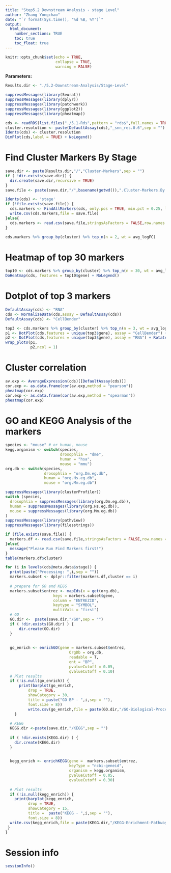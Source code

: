 ```yaml
---
title: "Step5.2 Downstream Analysis - stage Level"
author: "Zhang Yongchao"
date: "`r format(Sys.time(), '%d %B, %Y')`"
output: 
  html_document:
    number_sections: TRUE
    toc: true
    toc_float: true
---
```


```r
knitr::opts_chunk$set(echo = TRUE,
                      collapse = TRUE,
                      warning = FALSE)
```

**Parameters:**

```r
Results.dir <- "./5.2-Downstream-Analysis/Stage-Level"
```


```r
suppressMessages(library(Seurat))
suppressMessages(library(dplyr))
suppressMessages(library(patchwork))
suppressMessages(library(ggplot2))
suppressMessages(library(pheatmap))
```

```r
cds <- readRDS(list.files("./5.1-Rds",pattern = "rds$",full.names = TRUE))
cluster.resolution <- paste(DefaultAssay(cds),"_snn_res.0.6",sep = "")
Idents(cds) <- cluster.resolution
DimPlot(cds,label = TRUE) + NoLegend()
```

# Find Cluster Markers By Stage

```r
save.dir <- paste(Results.dir,"/","Cluster-Markers",sep = "")
if ( !dir.exists(save.dir)) {
  dir.create(save.dir,recursive = TRUE)
}
save.file <- paste(save.dir,"/",basename(getwd()),".Cluster-Markers.By.Stage.csv",sep = "")
```

```r
Idents(cds) <- 'stage'
if (!file.exists(save.file)) {
  cds.markers <- FindAllMarkers(cds, only.pos = TRUE, min.pct = 0.25, logfc.threshold = 0.25)
  write.csv(cds.markers,file = save.file)
}else{
  cds.markers <- read.csv(save.file,stringsAsFactors = FALSE,row.names = 1)
}

cds.markers %>% group_by(cluster) %>% top_n(n = 2, wt = avg_logFC)
```

# Heatmap of top 30 markers

```r
top10 <- cds.markers %>% group_by(cluster) %>% top_n(n = 30, wt = avg_logFC)
DoHeatmap(cds, features = top10$gene) + NoLegend()
```

# Dotplot of top 3 markers

```r
DefaultAssay(cds) <- "RNA"
cds <- NormalizeData(cds,assay = DefaultAssay(cds))
DefaultAssay(cds) <- "CellBender"

top3 <- cds.markers %>% group_by(cluster) %>% top_n(n = 3, wt = avg_logFC)
p1 <- DotPlot(cds,features = unique(top3$gene), assay = "CellBender") + RotatedAxis()
p2 <- DotPlot(cds,features = unique(top3$gene), assay = "RNA") + RotatedAxis()
wrap_plots(p1,
           p2,ncol = 1)
```

# Cluster correlation

```r
av.exp <- AverageExpression(cds)[[DefaultAssay(cds)]]
cor.exp <- as.data.frame(cor(av.exp,method = "pearson"))
pheatmap(cor.exp)
cor.exp <- as.data.frame(cor(av.exp,method = "spearman"))
pheatmap(cor.exp)
```

# GO and KEGG Analysis of the markers

```r
species <- "mouse" # or human, mouse
kegg.organism <- switch(species,
                        drosophlia = "dme",
                        human = "hsa",
                        mouse = "mmu")
org.db <- switch(species,
                 drosophlia = "org.Dm.eg.db",
                 human = "org.Hs.eg.db",
                 mouse = "org.Mm.eg.db")
```


```r
suppressMessages(library(clusterProfiler))
switch (species,
  drosophlia = suppressMessages(library(org.Dm.eg.db)),
  human = suppressMessages(library(org.Hs.eg.db)),
  mouse = suppressMessages(library(org.Mm.eg.db))
)
suppressMessages(library(pathview))
suppressMessages(library(filesstrings))
```


```r
if (file.exists(save.file)) {
  markers.df <- read.csv(save.file,stringsAsFactors = FALSE,row.names = 1)
}else{
  message("Please Run Find Markers first!")
}
table(markers.df$cluster)
```

```r
for (i in levels(cds@meta.data$stage)) {
  print(paste("Processing: ",i,sep = ""))
  markers.subset <- dplyr::filter(markers.df,cluster == i)
  
  # prepare for GO and KEGG
  markers.subset$entrez <- mapIds(x = get(org.db),
                     keys = markers.subset$gene,
                     column = "ENTREZID",
                     keytype = "SYMBOL",
                     multiVals = "first")
  # GO
  GO.dir <-  paste(save.dir,"/GO",sep = "")
  if ( !dir.exists(GO.dir) ) {
      dir.create(GO.dir)
  }
  
  
  go_enrich <- enrichGO(gene = markers.subset$entrez,
                            OrgDb = org.db, 
                            readable = T,
                            ont = "BP",
                            pvalueCutoff = 0.05, 
                            qvalueCutoff = 0.10)
  # Plot results
  if (!is.null(go_enrich)) {
      print(barplot(go_enrich, 
          drop = TRUE, 
          showCategory = 30, 
          title = paste("GO BP - ",i,sep = ""),
          font.size = 8))
          write.csv(go_enrich,file = paste(GO.dir,"/GO-Biological-Process-using-markers-of-",i,".csv",sep = ""))
    }
      
  # KEGG
  KEGG.dir <-paste(save.dir,"/KEGG",sep = "")
   
  if ( !dir.exists(KEGG.dir) ) {
    dir.create(KEGG.dir)
  }
      

  kegg_enrich <- enrichKEGG(gene =  markers.subset$entrez,
                            keyType = "ncbi-geneid",
                            organism = kegg.organism,
                            pvalueCutoff = 0.05, 
                            qvalueCutoff = 0.30)
        
  # Plot results
  if (!is.null(kegg_enrich)) {
    print(barplot(kegg_enrich, 
          drop = TRUE, 
          showCategory = 15, 
          title =  paste("KEGG - ",i,sep = ""),
          font.size = 8))
  write.csv(kegg_enrich,file = paste(KEGG.dir,"/KEGG-Enrichment-Pathways-using-markers-of-",i,".csv",sep = ""))
 }
}
```


# Session info

```r
sessionInfo()
```

